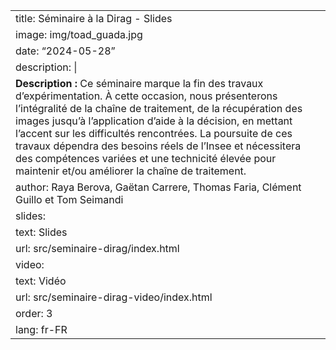 ---
title: Séminaire à la Dirag - Slides
image: img/toad_guada.jpg
date: "2024-05-28"
description: |
  <b>Description :</b> Ce séminaire marque la fin des travaux d’expérimentation. À cette occasion, nous présenterons l’intégralité de la chaîne de traitement, de la récupération des images jusqu’à l’application d’aide à la décision, en mettant l’accent sur les difficultés rencontrées. La poursuite de ces travaux dépendra des besoins réels de l’Insee et nécessitera des compétences variées et une technicité élevée pour maintenir et/ou améliorer la chaîne de traitement.
author: Raya Berova, Gaëtan Carrere, Thomas Faria, Clément Guillo et Tom Seimandi
slides:
  text: Slides
  url: src/seminaire-dirag/index.html
video:
  text: Vidéo
  url: src/seminaire-dirag-video/index.html
order: 3
lang: fr-FR
---